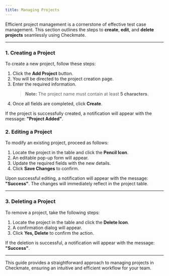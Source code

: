 ```yaml
---
title: Managing Projects
---
```


Efficient project management is a cornerstone of effective test case management. This section outlines the steps to **create**, **edit**, and **delete projects** seamlessly using Checkmate.

---

### 1. Creating a Project

To create a new project, follow these steps:

1. Click the **Add Project** button.
2. You will be directed to the project creation page.
3. Enter the required information.
   > **Note:** The project name must contain at least **5 characters**.
4. Once all fields are completed, click **Create**.

If the project is successfully created, a notification will appear with the message: **"Project Added"**.

### 2. Editing a Project

To modify an existing project, proceed as follows:

1. Locate the project in the table and click the **Pencil Icon**.
2. An editable pop-up form will appear.
3. Update the required fields with the new details.
4. Click **Save Changes** to confirm.

Upon successful editing, a notification will appear with the message: **"Success"**. The changes will immediately reflect in the project table.

---

### 3. Deleting a Project

To remove a project, take the following steps:

1. Locate the project in the table and click the **Delete Icon**.
2. A confirmation dialog will appear.
3. Click **Yes, Delete** to confirm the action.

If the deletion is successful, a notification will appear with the message: **"Success"**.

---

This guide provides a straightforward approach to managing projects in Checkmate, ensuring an intuitive and efficient workflow for your team.
